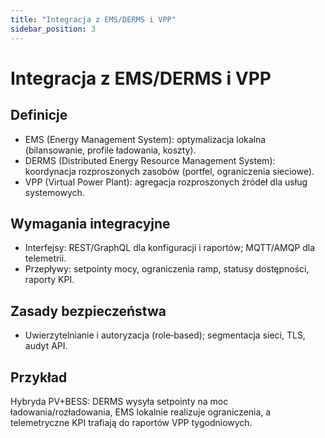 ```yaml
---
title: "Integracja z EMS/DERMS i VPP"
sidebar_position: 3
---
```


# Integracja z EMS/DERMS i VPP

## Definicje

- EMS (Energy Management System): optymalizacja lokalna (bilansowanie, profile ładowania, koszty).
- DERMS (Distributed Energy Resource Management System): koordynacja rozproszonych zasobów (portfel, ograniczenia sieciowe).
- VPP (Virtual Power Plant): agregacja rozproszonych źródeł dla usług systemowych.

## Wymagania integracyjne

- Interfejsy: REST/GraphQL dla konfiguracji i raportów; MQTT/AMQP dla telemetrii.
- Przepływy: setpointy mocy, ograniczenia ramp, statusy dostępności, raporty KPI.

## Zasady bezpieczeństwa

- Uwierzytelnianie i autoryzacja (role‑based); segmentacja sieci, TLS, audyt API.

## Przykład

Hybryda PV+BESS: DERMS wysyła setpointy na moc ładowania/rozładowania, EMS lokalnie realizuje ograniczenia, a telemetryczne KPI trafiają do raportów VPP tygodniowych.


